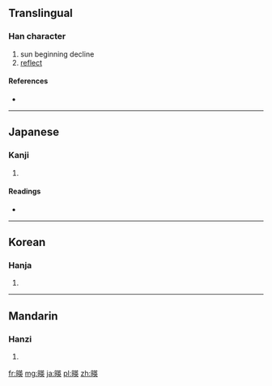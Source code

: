 {{also|映}}
==Translingual==

===Han character===
{{Han char|rn=72|rad=日|as=09|sn=13|four=|canj=日廿中大 (ATLK)}}

# sun beginning decline
# [[reflect]]

====References====
* {{Han ref|kx=0498.100|dkj=14048|dj=0866.080|hdz=21517.020|uh=668E|ud=26254}}

----

==Japanese==

===Kanji===
{{ja-kanji|grade=|rs=日09}}

# {{defn|Japanese|sort=日09}}

====Readings====
* {{ja-readings|on=[[えい]] (ei), [[よう]] (yō)|kun=[[はえる]] (haeru), [[うつる]] (utsuru), [[うつす]] (utsusu)}}

----

==Korean==

===Hanja===
{{ko-hanja|hangeul=영|eumhun=|rv=yeong|mr=yŏng|y=yeng}}

# {{defn|Korean|sort=日09}}

----

==Mandarin==

===Hanzi===
{{cmn-hanzi|pin=[[lán]] ([[lan2]]), [[yìng]] ([[ying4]])|wg=lan<sup>2</sup>, ying<sup>4</sup>}}

# {{defn|Mandarin|sort=日09}}

[[fr:暎]]
[[mg:暎]]
[[ja:暎]]
[[pl:暎]]
[[zh:暎]]